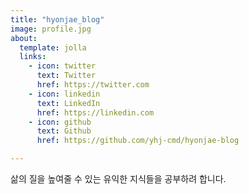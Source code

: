```yaml
---
title: "hyonjae_blog"
image: profile.jpg
about:
  template: jolla
  links:
    - icon: twitter
      text: Twitter
      href: https://twitter.com
    - icon: linkedin
      text: LinkedIn
      href: https://linkedin.com
    - icon: github
      text: Github
      href: https://github.com/yhj-cmd/hyonjae-blog

---
```


삶의 질을 높여줄 수 있는 유익한 지식들을 공부하려 합니다.
